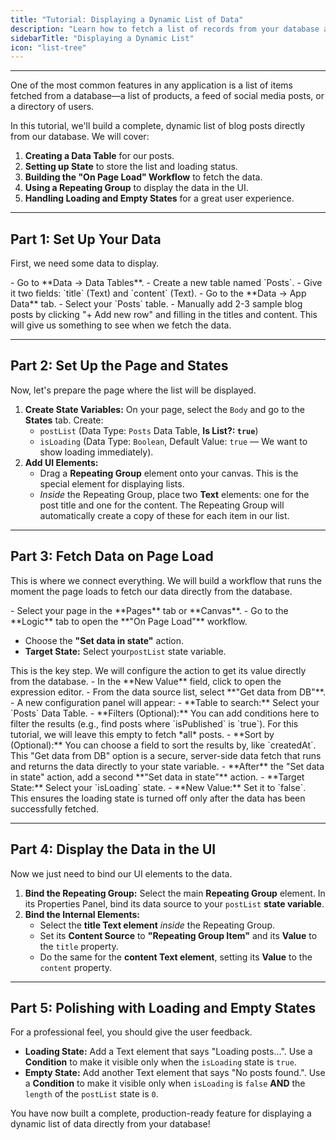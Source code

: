 ```yaml
---
title: "Tutorial: Displaying a Dynamic List of Data"
description: "Learn how to fetch a list of records from your database and display it on your page using a Repeating Group, including loading and empty states."
sidebarTitle: "Displaying a Dynamic List"
icon: "list-tree"
---
```


---

One of the most common features in any application is a list of items fetched from a database—a list of products, a feed of social media posts, or a directory of users.

In this tutorial, we'll build a complete, dynamic list of blog posts directly from our database. We will cover:

1.  **Creating a Data Table** for our posts.
2.  **Setting up State** to store the list and loading status.
3.  **Building the "On Page Load" Workflow** to fetch the data.
4.  **Using a Repeating Group** to display the data in the UI.
5.  **Handling Loading and Empty States** for a great user experience.

---

## Part 1: Set Up Your Data

First, we need some data to display.

<Steps>
<Step title="1. Create a 'Posts' Data Table">
- Go to **Data → Data Tables**.
- Create a new table named `Posts`.
- Give it two fields: `title` (Text) and `content` (Text).
</Step>

<Step title="2. Add Some Sample Data">
- Go to the **Data → App Data** tab.
- Select your `Posts` table.
- Manually add 2-3 sample blog posts by clicking "+ Add new row" and filling in the titles and content. This will give us something to see when we fetch the data.
</Step>
</Steps>

---

## Part 2: Set Up the Page and States

Now, let's prepare the page where the list will be displayed.

1.  **Create State Variables:** On your page, select the `Body` and go to the **States** tab. Create:
    - `postList` (Data Type: `Posts` Data Table, **Is List?: `true`**)
    - `isLoading` (Data Type: `Boolean`, Default Value: `true` — We want to show loading immediately).
2.  **Add UI Elements:**
    - Drag a **Repeating Group** element onto your canvas. This is the special element for displaying lists.
    - _Inside_ the Repeating Group, place two **Text** elements: one for the post title and one for the content. The Repeating Group will automatically create a copy of these for each item in our list.

---

## Part 3: Fetch Data on Page Load

This is where we connect everything. We will build a workflow that runs the moment the page loads to fetch our data directly from the database.

<Steps>
<Step title="1. Open the 'On Page Load' Workflow">
- Select your page in the **Pages** tab or **Canvas**.
- Go to the **Logic** tab to open the **"On Page Load"** workflow.
</Step>

<Step title="2. Add the 'Set data in state' Action">

- Choose the **"Set data in state"** action.
- **Target State:** Select your`postList` state variable.

</Step>

<Step title="3. Configure the Value to Fetch from Database">
This is the key step. We will configure the action to get its value directly from the database.
- In the **New Value** field, click to open the expression editor.
- From the data source list, select **"Get data from DB"**.
- A new configuration panel will appear:
  - **Table to search:** Select your `Posts` Data Table.
  - **Filters (Optional):** You can add conditions here to filter the results (e.g., find posts where `isPublished` is `true`). For this tutorial, we will leave this empty to fetch *all* posts.
  - **Sort by (Optional):** You can choose a field to sort the results by, like `createdAt`.

<Info>
This "Get data from DB" option is a secure, server-side data fetch that runs and returns the data directly to your state variable.
</Info>
</Step>

<Step title="4. Update the Loading State">
- **After** the "Set data in state" action, add a second **"Set data in state"** action.
- **Target State:** Select your `isLoading` state.
- **New Value:** Set it to `false`. This ensures the loading state is turned off only after the data has been successfully fetched.
</Step>
</Steps>

---

## Part 4: Display the Data in the UI

Now we just need to bind our UI elements to the data.

1.  **Bind the Repeating Group:** Select the main **Repeating Group** element. In its Properties Panel, bind its data source to your `postList` **state variable**.
2.  **Bind the Internal Elements:**
    - Select the **title Text element** _inside_ the Repeating Group.
    - Set its **Content Source** to **"Repeating Group Item"** and its **Value** to the `title` property.
    - Do the same for the **content Text element**, setting its **Value** to the `content` property.

---

## Part 5: Polishing with Loading and Empty States

For a professional feel, you should give the user feedback.

- **Loading State:** Add a Text element that says "Loading posts...". Use a **Condition** to make it visible only when the `isLoading` state is `true`.
- **Empty State:** Add another Text element that says "No posts found.". Use a **Condition** to make it visible only when `isLoading` is `false` **AND** the `length` of the `postList` state is `0`.

You have now built a complete, production-ready feature for displaying a dynamic list of data directly from your database!
